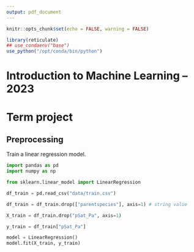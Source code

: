 ```yaml
---
output: pdf_document
---
```

```r
knitr::opts_chunk$set(echo = FALSE, warning = FALSE)

library(reticulate)
## use_condaenv("base")
use_python("/opt/conda/bin/python")
```

# Introduction to Machine Learning -- 2023

# Term project

## Preprocessing

Train a linear regression model.

```python
import pandas as pd
import numpy as np

from sklearn.linear_model import LinearRegression

df_train = pd.read_csv("data/train.csv")

df_train = df_train.drop(["parentspecies"], axis=1) # string value

X_train = df_train.drop("pSat_Pa", axis=1)

y_train = df_train["pSat_Pa"]

model = LinearRegression()
model.fit(X_train, y_train)
```
